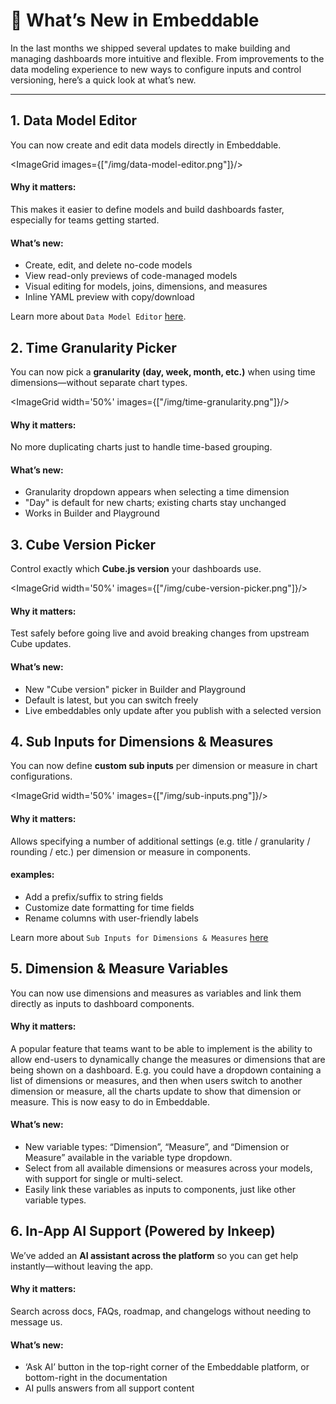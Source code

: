 
# 🚀 What’s New in Embeddable

In the last months we shipped several updates to make building and managing dashboards more intuitive and flexible. From improvements to the data modeling experience to new ways to configure inputs and control versioning, here’s a quick look at what’s new.

---

## 1. Data Model Editor

You can now create and edit data models directly in Embeddable.

<ImageGrid images={["/img/data-model-editor.png"]}/>

#### Why it matters:

This makes it easier to define models and build dashboards faster, especially for teams getting started.

#### What’s new:

- Create, edit, and delete no-code models
- View read-only previews of code-managed models
- Visual editing for models, joins, dimensions, and measures
- Inline YAML preview with copy/download

Learn more about `Data Model Editor` [here](/data-modeling/getting-setup).




## 2. Time Granularity Picker

You can now pick a **granularity (day, week, month, etc.)** when using time dimensions—without separate chart types.

<ImageGrid width='50%' images={["/img/time-granularity.png"]}/>


#### Why it matters:

No more duplicating charts just to handle time-based grouping.

#### What’s new:

- Granularity dropdown appears when selecting a time dimension
- "Day" is default for new charts; existing charts stay unchanged
- Works in Builder and Playground


## 3. Cube Version Picker

Control exactly which **Cube.js version** your dashboards use.

<ImageGrid width='50%' images={["/img/cube-version-picker.png"]}/>

#### Why it matters:

Test safely before going live and avoid breaking changes from upstream Cube updates.

#### What’s new:

- New "Cube version" picker in Builder and Playground
- Default is latest, but you can switch freely
- Live embeddables only update after you publish with a selected version


## 4. Sub Inputs for Dimensions & Measures

You can now define **custom sub inputs** per dimension or measure in chart configurations.

<ImageGrid width='50%' images={["/img/sub-inputs.png"]}/>

#### Why it matters:

Allows specifying a number of additional settings (e.g. title / granularity / rounding / etc.) per dimension or measure in components.

#### examples:

- Add a prefix/suffix to string fields
- Customize date formatting for time fields
- Rename columns with user-friendly labels


Learn more about `Sub Inputs for Dimensions & Measures` [here](/development/define-component-function#subinputmeta-definition)




## 5. Dimension & Measure Variables

You can now use dimensions and measures as variables and link them directly as inputs to dashboard components.

<VideoComponent
    src="/video/dim-meas-vars-pie-example.mp4"
    width="400"
    height="459"
/>

#### Why it matters:

A popular feature that teams want to be able to implement is the ability to allow end-users to dynamically change the measures or dimensions that are being shown on a dashboard.  E.g. you could have a dropdown containing a list of dimensions or measures, and then when users switch to another dimension or measure, all the charts update to show that dimension or measure.  This is now easy to do in Embeddable.

#### What’s new:

- New variable types: “Dimension”, “Measure”, and “Dimension or Measure” available in the variable type dropdown.
- Select from all available dimensions or measures across your models, with support for single or multi-select.
- Easily link these variables as inputs to components, just like other variable types.



## 6. In-App AI Support (Powered by Inkeep)

We’ve added an **AI assistant across the platform** so you can get help instantly—without leaving the app.

#### Why it matters:

Search across docs, FAQs, roadmap, and changelogs without needing to message us.

#### What’s new:

- ‘Ask AI’ button in the top-right corner of the Embeddable platform, or bottom-right in the documentation
- AI pulls answers from all support content